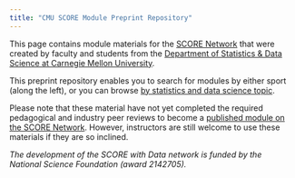 ```yaml
---
title: "CMU SCORE Module Preprint Repository"
---
```


This page contains module materials for the [SCORE Network](https://scorenetwork.org/index.html) that were created by faculty and students from the [Department of Statistics & Data Science at Carnegie Mellon University](https://www.cmu.edu/dietrich/statistics-datascience/index.html).

This preprint repository enables you to search for modules by either sport (along the left), or you can browse [by statistics and data science topic](by-statsds-topic.qmd).

Please note that these material have not yet completed the required pedagogical and industry peer reviews to become a [published module on the SCORE Network](https://modules.scorenetwork.org/). However, instructors are still welcome to use these materials if they are so inclined.

_The development of the SCORE with Data network is funded by the National Science Foundation (award 2142705)._


